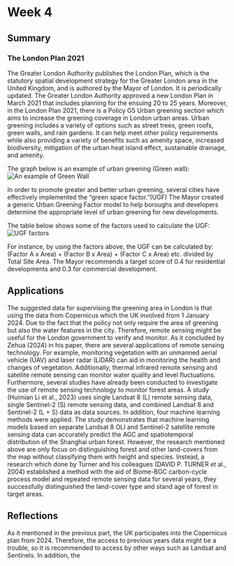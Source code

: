 # Week 4

## Summary

### The London Plan 2021

The Greater London Authority publishes the London Plan, which is the statutory spatial development strategy for the Greater London area in the United Kingdom, and is authored by the Mayor of London. It is periodically updated. The Greater London Authority approved a new London Plan in March 2021 that includes planning for the ensuing 20 to 25 years. Moreover, in the London Plan 2021, there is a Policy G5 Urban greening section which aims to increase the greening coverage in London urban areas. Urban greening includes a variety of options such as street trees, green roofs, green walls, and rain gardens. It can help meet other policy requirements while also providing a variety of benefits such as amenity space, increased biodiversity, mitigation of the urban heat island effect, sustainable drainage, and amenity.

The graph below is an example of urban greening (Green wall): ![An example of Green Wall](R.jpg)

In order to promote greater and better urban greening, several cities have effectively implemented the "green space factor."(UGF) The Mayor created a generic Urban Greening Factor model to help boroughs and developers determine the appropriate level of urban greening for new developments.

The table below shows some of the factors used to calculate the UGF: ![UGF factors](240212.jpg)

For instance, by using the factors above, the UGF can be calculated by: (Factor A x Area) + (Factor B x Area) + (Factor C x Area) etc. divided by Total Site Area. The Mayor recommends a target score of 0.4 for residential developments and 0.3 for commercial development.

## Applications

The suggested data for supervising the greening area in London is that using the data from Copernicus which the UK involved from 1 January 2024. Due to the fact that the policy not only require the area of greening but also the water features in the city. Therefore, remote sensing might be useful for the London government to verify and monitor. As it concluded by Zehua (2024) in his paper, there are several applications of remote sensing technology. For example, monitoring vegetation with an unmanned aerial vehicle (UAV) and laser radar (LiDAR) can aid in monitoring the health and changes of vegetation. Additionally, thermal infrared remote sensing and satellite remote sensing can monitor water quality and level fluctuations. Furthermore, several studies have already been conducted to investigate the use of remote sensing technology to monitor forest areas. A study (Huimian Li et al., 2023) uses single Landsat 8 (L) remote sensing data, single Sentinel-2 (S) remote sensing data, and combined Landsat 8 and Sentinel-2 (L + S) data as data sources. In addition, four machine learning methods were applied. The study demonstrates that machine learning models based on separate Landsat 8 OLI and Sentinel-2 satellite remote sensing data can accurately predict the AGC and spatiotemporal distribution of the Shanghai urban forest. However, the research mentioned above are only focus on distinguishing forest and other land-covers from the map without classifying them with height and species. Instead, a research which done by Turner and his colleagues (DAVID P. TURNER et al., 2004) established a method with the aid of Biome-BGC carbon-cycle process model and repeated remote sensing data for several years, they successfully distinguished the land-cover type and stand age of forest in target areas. 

## Reflections
As it mentioned in the previous part, the UK participates into the Copernicus plan from 2024. Therefore, the access to previous years data might be a trouble, so it is recommended to access by other ways such as Landsat and Sentinels. In addition, the 